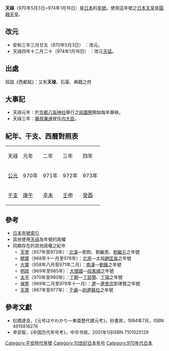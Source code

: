 {{otheruse|天禄}}
{{japanese|japanese=天禄|kana=てんろく|romaji=Tenroku}}
'''天祿'''（970年5月3日~974年1月16日）是[[日本|日本]]的[[年號|年號]]。使用這年號之[[日本天皇|日本天皇]]是[[圓融天皇|圓融天皇]]。

==改元==
*安和三年三月廿五（970年5月3日） ：改元。
*天祿四年十二月二十（974年1月16日） ：改元[[天延|天延]]。

==出處==
班固《西都赋》：又有'''天禄'''、石渠、典籍之府
<!--
--
此出處有懷疑：
《[[書經|書經]]》
--->

==大事記==
*天祿元年：於[[京都|京都]][[八坂神社|八坂神社]]舉行之[[祇園祭|祇園祭]]開始每年舉辦。
*天祿三年：[[藤原兼通|藤原兼通]]就任[[内大臣|内大臣]]。

==紀年、干支、西曆對照表==
{| class="wikitable" cellspacing=0 style="text-align:center"
|- style="font-weight:bold;background-color:#CCCCCC;color:#000000"
|天祿||元年||二年||三年||四年
|- style="background-color:#FFFFFF;"
|[[公元|公元]]||970年||971年||972年||973年
|- style="background-color:#FFFFFF;"
|[[干支|干支]]||[[庚午|庚午]]||[[辛未|辛未]]||[[壬申|壬申]]||[[癸酉|癸酉]]
|}

==參考==
*[[日本年號索引|日本年號索引]]
*其他使用[[天祿|天祿]]為年號的政權
*同期存在的其他政權之紀年
**[[天會_(劉鈞)|天會]]（957年至973年）：[[北漢|北漢]]—劉鈞、劉繼恩、[[劉繼元|劉繼元]]之年號
**[[開寶|開寶]]（968年十一月至976年）：[[北宋|北宋]]—太祖[[趙匡胤|趙匡胤]]之年號
**[[大寶_(劉鋹)|大寶]]（958年八月至971年二月）：[[南漢|南漢]]—[[劉鋹|劉鋹]]之年號
**[[明政_(段素順)|明政]]（969年至985年）：[[大理國|大理國]]—[[段素順|段素順]]之年號
**[[太平_(丁部領)|太平]]（970年至980年）：[[丁朝|丁朝]]—[[丁部領|丁部領]]、[[丁璿|丁璿]]之年號
**[[保寧|保寧]]（969年二月至979年十一月）：[[遼朝|遼]]—[[遼景宗|遼景宗]]耶律賢之年號
**[[天尊|天尊]]（967年至977年）：[[于阗|于阗]]—[[尉遲蘇拉|尉遲蘇拉]]之年號

==參考文獻==
*松橋達良，《元号はやわかり—東亜歷代建元考》，砂書房，1994年7月，ISBN 4915818276
*李崇智，《中国历代年号考》，中华书局，2001年1月ISBN 7101025129

{{年号|[[安和|安和]]|[[日本年號|日本年號]]|[[天延|天延]]}}
{{平安時代年號}}
{{DEFAULTSORT:Tenroku}}
[[Category:平安時代年號|Category:平安時代年號]]
[[Category:10世纪日本年号|Category:10世纪日本年号]]
[[Category:970年代日本|Category:970年代日本]]